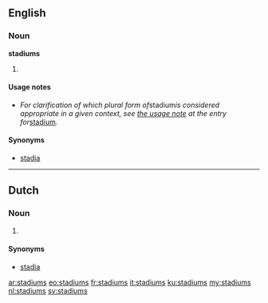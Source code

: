 ==English==

===Noun===
'''stadiums''' {{p}}

# {{plural of|stadium|lang=en}}

====Usage notes====
* ''For clarification of which plural form of ''stadium'' is considered appropriate in a given context, see [[stadium#Usage notes|the usage note]] at the entry for ''[[stadium]]''.''

====Synonyms====
* {{sense|plural form of stadium}} [[stadia]]

----

==Dutch==
===Noun===
{{head|nl}}

# {{nl-noun form of|pl|stadium}}

====Synonyms====
* [[stadia]]

[[ar:stadiums]]
[[eo:stadiums]]
[[fr:stadiums]]
[[it:stadiums]]
[[ku:stadiums]]
[[my:stadiums]]
[[nl:stadiums]]
[[sv:stadiums]]